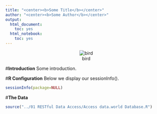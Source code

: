 ```yaml
---
title: "<center><b>Some Title</b></center>"
author: "<center><b>Some Author</b></center>"
output:
  html_document:
    toc: yes
  html_notebook:
    toc: yes
---
```

<center>![bird](bird.png)</center>

#**Introduction**
Some introduction.

#**R Configuration**
Below we display our sessionInfo().

```r
sessionInfo(package=NULL)
```

#**The Data**

```r
source("../01 RESTful Data Access/Access data.world Database.R")
```

